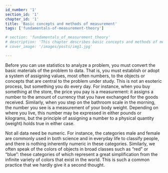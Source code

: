 ```yaml
---
id_number: '1'
section_id: '1'
chapter_id: '1'
title: 'Basic concepts and methods of measurement'
tags: ['fundamentals-of-measurement-theory']

# section: 'fundamentals_of_measurement_theory'
# description: 'This chapter describes basic concepts and methods of measurement'
# cover_image: '/images/posts/img1.jpg'

---
```


Before you can use statistics to analyze a problem, you must convert the basic materials of the problem to data. That is, you must establish or adopt a system of assigning values, most often numbers, to the objects or concepts that are central to the problem under study. This is not an esoteric process, but something you do every day. For instance, when you buy something at the store, the price you pay is a measurement: it assigns a number to the amount of currency that you have exchanged for the goods received. Similarly, when you step on the bathroom scale in the morning, the number you see is a measurement of your body weight. Depending on where you live, this number may be expressed in either pounds or kilograms, but the principle of assigning a number to a physical quantity (weight) holds true in either case.

Not all data need be numeric. For instance, the categories male and female are commonly used in both science and in everyday life to classify people, and there is nothing inherently numeric in these categories. Similarly, we often speak of the colors of objects in broad classes such as “red” or “blue”: these categories of which represent a great simplification from the infinite variety of colors that exist in the world. This is such a common practice that we hardly give it a second thought.
